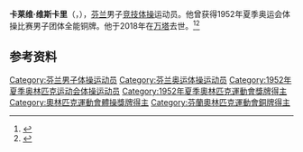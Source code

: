 {{NoteTA|G1=Sports}}
'''卡莱维·维斯卡里'''（{{lang-fi|Kalevi Viskari}}，{{bd|1928年|6月15日|2018年|11月13日}}），[[芬兰|芬兰]]男子[[竞技体操|竞技体操]]运动员。他曾获得1952年夏季奥运会体操比赛男子团体全能铜牌。他于2018年在[[万塔|万塔]]去世。<ref>{{Cite web|title=Kalevi VISKARI|url=https://www.olympic.org/kalevi-viskari|accessdate=2021-03-21|work=International Olympic Committee|archive-date=2017-11-11|archive-url=https://web.archive.org/web/20171111153523/https://www.olympic.org/Kalevi-Viskari|dead-url=no}}</ref><ref name=sref>{{cite Sports-Reference |url=https://www.sports-reference.com/olympics/athletes/vi/kalevi-viskari-1.html |archive-url=https://web.archive.org/web/20200417182858/https://www.sports-reference.com/olympics/athletes/vi/kalevi-viskari-1.html |name=Kalevi Viskari |archive-date=2020-04-17 |accessdate=2012-06-30 |title=存档副本 |dead-url=yes }}</ref>

== 参考资料 ==
{{reflist}}

{{Authority control}}
{{DEFAULTSORT:Viskari, Kalevi}}
[[Category:芬兰男子体操运动员|Category:芬兰男子体操运动员]]
[[Category:芬兰奥运体操运动员|Category:芬兰奥运体操运动员]]
[[Category:1952年夏季奥林匹克运动会体操运动员|Category:1952年夏季奥林匹克运动会体操运动员]]
[[Category:1952年夏季奧林匹克運動會獎牌得主|Category:1952年夏季奧林匹克運動會獎牌得主]]
[[Category:奧林匹克運動會體操獎牌得主|Category:奧林匹克運動會體操獎牌得主]]
[[Category:芬蘭奧林匹克運動會銅牌得主|Category:芬蘭奧林匹克運動會銅牌得主]]